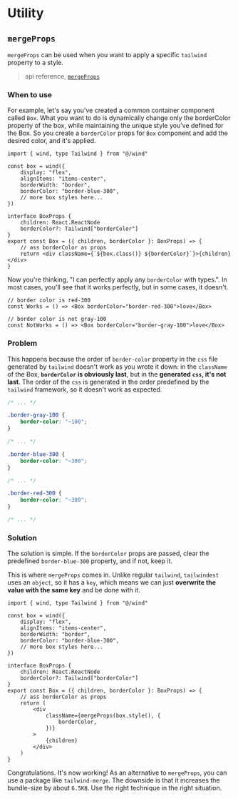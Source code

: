 # Utility

## `mergeProps`

`mergeProps` can be used when you want to apply a specific `tailwind` property to a style.

> api reference, [`mergeProps`](../5_apis/mergeProps)

### When to use

For example, let's say you've created a common container component called `Box`.
What you want to do is dynamically change only the borderColor property of the box, while maintaining the unique style you've defined for the Box.
So you create a `borderColor` props for `Box` component and add the desired color, and it's applied.

```tsx /borderColor/
import { wind, type Tailwind } from "@/wind"

const box = wind({
    display: "flex",
    alignItems: "items-center",
    borderWidth: "border",
    borderColor: "border-blue-300",
    // more box styles here...
})

interface BoxProps {
    children: React.ReactNode
    borderColor?: Tailwind["borderColor"]
}
export const Box = ({ children, borderColor }: BoxProps) => {
    // ass borderColor as props
    return <div className={`${box.class()} ${borderColor}`}>{children}</div>
}
```

Now you're thinking, "I can perfectly apply any `borderColor` with types.".
In most cases, you'll see that it works perfectly, but in some cases, it doesn't.

```tsx
// border color is red-300
const Works = () => <Box borderColor="border-red-300">love</Box>

// border color is not gray-100
const NotWorks = () => <Box borderColor="border-gray-100">love</Box>
```

### Problem

This happens because the order of `border-color` property in the `css` file generated by `tailwind`
doesn't work as you wrote it down: in the `className` of the Box, **`borderColor` is obviously last**, but in the **generated `css`, it's not last**.
The order of the `css` is generated in the order predefined by the `tailwind` framework, so it doesn't work as expected.

```css filename="generated.css"
/* ... */

.border-gray-100 {
    border-color: "~100";
}

/* ... */

.border-blue-300 {
    border-color: "~300";
}

/* ... */

.border-red-300 {
    border-color: "~300";
}

/* ... */
```

### Solution

The solution is simple. If the `borderColor` props are passed, clear the predefined `border-blue-300` property, and if not, keep it.

This is where `mergeProps` comes in. Unlike regular `tailwind`, `tailwindest` uses an `object`, so it has a `key`, which means we can just **overwrite the value with the same key** and be done with it.

```tsx
import { wind, type Tailwind } from "@/wind"

const box = wind({
    display: "flex",
    alignItems: "items-center",
    borderWidth: "border",
    borderColor: "border-blue-300",
    // more box styles here...
})

interface BoxProps {
    children: React.ReactNode
    borderColor?: Tailwind["borderColor"]
}
export const Box = ({ children, borderColor }: BoxProps) => {
    // ass borderColor as props
    return (
        <div
            className={mergeProps(box.style(), {
                borderColor,
            })}
        >
            {children}
        </div>
    )
}
```

Congratulations. It's now working! As an alternative to `mergeProps`, you can use a package like `tailwind-merge`.
The downside is that it increases the bundle-size by about `6.5KB`. Use the right technique in the right situation.
